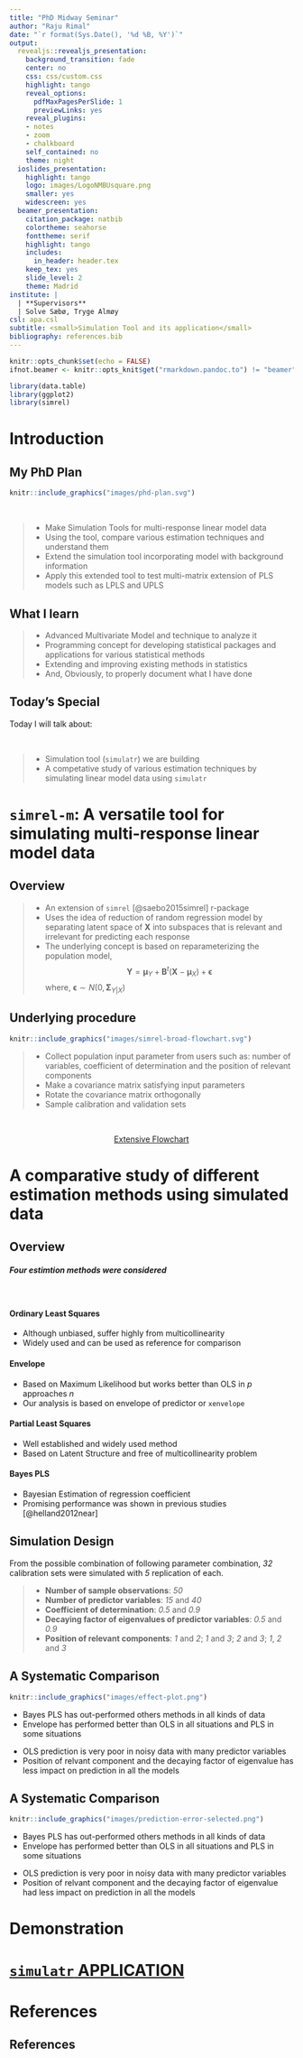 ```yaml
---
title: "PhD Midway Seminar"
author: "Raju Rimal"
date: "`r format(Sys.Date(), '%d %B, %Y')`"
output:
  revealjs::revealjs_presentation:
    background_transition: fade
    center: no
    css: css/custom.css
    highlight: tango
    reveal_options:
      pdfMaxPagesPerSlide: 1
      previewLinks: yes
    reveal_plugins:
    - notes
    - zoom
    - chalkboard
    self_contained: no
    theme: night
  ioslides_presentation:
    highlight: tango
    logo: images/LogoNMBUsquare.png
    smaller: yes
    widescreen: yes
  beamer_presentation:
    citation_package: natbib
    colortheme: seahorse
    fonttheme: serif
    highlight: tango
    includes:
      in_header: header.tex
    keep_tex: yes
    slide_level: 2
    theme: Madrid
institute: |
  | **Supervisors**
  | Solve Sæbø, Tryge Almøy
csl: apa.csl
subtitle: <small>Simulation Tool and its application</small>
bibliography: references.bib
---
```


```r
knitr::opts_chunk$set(echo = FALSE)
ifnot.beamer <- knitr::opts_knit$get("rmarkdown.pandoc.to") != "beamer"
```

```r
library(data.table)
library(ggplot2)
library(simrel)
```


Introduction {data-background=#fff .header-slide}
=============================================================================

## My PhD Plan {data-background=#f2f2f2 .header-slide}

<div id = "left" class = "fragment">
```r
knitr::include_graphics("images/phd-plan.svg")
```
</div>
<br>
<div id = "right">
> - Make <span class="fragment highlight-blue">Simulation Tools</span> for multi-response linear model data
> - Using the tool, compare various <span class="fragment highlight-bold">estimation techniques</span> and <span class="fragment highlight-bold">understand</span> them
> - <span class="fragment highlight-bold">Extend</span> the simulation tool incorporating model with <span class="fragment highlight-bold">background information</span>
> - Apply this extended tool to <span class="fragment highlight-blue">test multi-matrix extension of PLS</span> models such as LPLS and UPLS
</div>

## What I learn {data-background=#f2f2f2 .header-slide}
> - Advanced Multivariate Model and technique to analyze it
> - Programming concept for developing statistical packages and applications for various statistical methods
> - Extending and improving existing methods in statistics
> - And, Obviously, to properly document what I have done

## Today's Special {data-background=#f2f2f2 .header-slide}

<div class="fragment">Today I will talk about:</div><br/>

> - Simulation tool (<span class="fragment highlight-blue">`simulatr`</span>) we are building
> - A <span class="fragment highlight-blue">competative study</span> of various estimation techniques by simulating linear model data using `simulatr`

`simrel-m`: A versatile tool for simulating multi-response linear model data {data-background=#fff .header-slide}
=============================================================================

## Overview {data-background=#f2f2f2 .header-slide}
> - An extension of `simrel` [@saebo2015simrel] r-package
> - Uses the idea of reduction of random regression model by separating latent space of $\mathbf{X}$ into subspaces that is relevant and irrelevant for predicting each response
> - The underlying concept is based on reparameterizing the population model, 
$$
\mathbf{Y} = \boldsymbol{\mu}_{Y} + \mathbf{B}^t\left(\mathbf{X} - \boldsymbol{\mu}_X\right) + \boldsymbol{\epsilon}
$$
where, $\boldsymbol{\epsilon} \sim N(0, \boldsymbol{\Sigma}_{Y|X})$


## Underlying procedure {data-background=#f2f2f2 .header-slide}

<div id = "left" class = "fragment">

```r
knitr::include_graphics("images/simrel-broad-flowchart.svg")
```

</div>

<div id = "right">

> - Collect population input parameter from users such as: number of variables, coefficient of determination and the position of relevant components
> - Make a covariance matrix satisfying input parameters
> - Rotate the covariance matrix orthogonally
> - Sample calibration and validation sets

</div>

<br/>

<center><a href = "simrel-flowchart/index.html" class = "fragment">Extensive Flowchart</a></center>

A comparative study of different estimation methods using simulated data {data-background=#fff .header-slide}
=============================================================================

## Overview {data-background=#f2f2f2 .header-slide}

##### Four estimtion methods were considered {.fragment}

<br/>
<div class = "fragment">

<div id = "left">

#### Ordinary Least Squares {.fragment .highlight-current-mediumgreen}
- Although unbiased, suffer highly from multicollinearity
- Widely used and can be used as reference for comparison


#### Envelope {.fragment .highlight-current-blue}
- Based on Maximum Likelihood but works better than OLS in $p$ approaches $n$
- Our analysis is based on envelope of predictor or `xenvelope`

</div>

<div id = "right">

#### Partial Least Squares {.fragment .highlight-current-purple} 
- Well established and widely used method
- Based on Latent Structure and free of multicollinearity problem


#### Bayes PLS {.fragment .highlight-current-red}
- Bayesian Estimation of regression coefficient
- Promising performance was shown in previous studies [@helland2012near]

</div>
</div>

## Simulation Design {data-background=#f2f2f2 .header-slide}
From the possible combination of following parameter combination, *32* calibration sets were simulated with *5* replication of each.

> - **Number of sample observations**: _50_
> - **Number of predictor variables**: _15_ and _40_
> - **Coefficient of determination**: _0.5_ and _0.9_
> - **Decaying factor of eigenvalues of predictor variables**: _0.5_ and _0.9_
> - **Position of relevant components**: _1_ and _2_; _1_ and _3_; _2_ and _3_; _1_, _2_ and _3_

## A Systematic Comparison {data-background=#f2f2f2 .header-slide}
<div class="fragment">

```r
knitr::include_graphics("images/effect-plot.png")
```
</div>

<div class = "fragment">
<div id = "left">
- Bayes PLS has out-performed others methods in all kinds of data
- Envelope has performed better than OLS in all situations and PLS in some situations
</div>
<div id = "right">
- OLS prediction is very poor in noisy data with many predictor variables
- Position of relvant component and the decaying factor of eigenvalue has less impact on prediction in all the models
</div>
</div>

## A Systematic Comparison {data-background=#f2f2f2 .header-slide data-transition="none"}

<div class="fragment">

```r
knitr::include_graphics("images/prediction-error-selected.png")
```

</div>

<div class = "fragment">
<div id = "left">
- Bayes PLS has out-performed others methods in all kinds of data
- Envelope has performed better than OLS in all situations and PLS in some situations
</div>
<div id = "right">
- OLS prediction is very poor in noisy data with many predictor variables
- Position of relvant component and the decaying factor of eigenvalue had less impact on prediction in all the models
</div>
</div>


Demonstration {data-background=#fff .header-slide .center}
=============================================================================

## { data-background-image='images/simulatr-screenshot.png' data-background-color=#f2f2f2 .header-slide}
<h1><a href = "https://therimalaya.shinyapps.io/simulatr/" class = "big-text">
`simulatr` APPLICATION
</a></h1>

# {data-background-image='images/ThankYou.jpg' data-background-size='90% 90%' data-background-color=#fff}

# References
## References {data-background=#f2f2f2 .header-slide}
